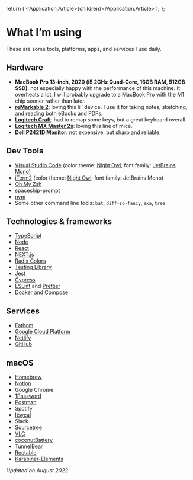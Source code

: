 
  return (
    <Application>
      <Application.Article>{children}</Application.Article>
    </Application>
  );
};

# What I’m using

<Text size="l">These are some tools, platforms, apps, and services I use daily.</Text>

## Hardware

- **MacBook Pro 13-inch, 2020 (i5 2GHz Quad-Core, 16GB RAM, 512GB SSD)**: not especially happy with the performance of
  this machine. It overheats a lot. I will probably upgrade to a MacBook Pro with the M1 chip sooner rather than later.
- [**reMarkable 2**](https://remarkable.com/): loving this lil’ device. I use it for taking notes, sketching, and
  reading both eBooks and PDFs.
- [**Logitech Craft**](https://www.logitech.com/es-es/products/keyboards/craft.html): had to remap some keys, but a
  great keyboard overall.
- [**Logitech MX Master 2s**](https://www.logitech.com/en-us/eol/mx-master-2s-mouse.910-005131.html): loving this line
  of mice.
- [**Dell P2421D Monitor**](https://www.dell.com/en-us/work/shop/dell-24-monitor-p2421d/apd/210-aull): not expensive,
  but sharp and reliable.

## Dev Tools

- [Visual Studio Code][vscode] (color theme: [Night Owl][nightowl]; font family: [JetBrains Mono][mono])
- [iTerm2][iterm] (color theme: [Night Owl][iterm-nightowl]; font family: JetBrains Mono)
- [Oh My Zsh][ohmyzsh]
- [spaceship-prompt][spaceship]
- [nvm][nvm]
- Some other command line tools: `bat`, `diff-so-fancy`, `exa`, `tree`

## Technologies & frameworks

- [TypeScript](https://www.typescriptlang.org/)
- [Node](https://nodejs.org/en/)
- [React](https://reactjs.org/)
- [NEXT.js](https://nextjs.org/)
- [Radix Colors](https://www.radix-ui.com/colors)
- [Testing Library](https://testing-library.com/)
- [Jest](https://jestjs.io/)
- [Cypress](https://www.cypress.io/)
- [ESLint](https://eslint.org/) and [Prettier](https://prettier.io/)
- [Docker](https://www.docker.com/products/docker-desktop) and [Compose](https://docs.docker.com/compose/)

## Services

- [Fathom](https://usefathom.com)
- [Google Cloud Platform](https://cloud.google.com/)
- [Netlify](https://www.netlify.com/)
- [GitHub](https://github.com/codecoolture)

## macOS

- [Homebrew][homebrew]
- [Notion](https://www.notion.so/)
- Google Chrome
- [1Password](https://1password.com/)
- [Postman](https://www.postman.com/)
- Spotify
- [Itsycal](https://www.mowglii.com/itsycal/)
- Slack
- [Sourcetree](https://www.sourcetreeapp.com/)
- [VLC](https://www.videolan.org/vlc/index.html)
- [coconutBattery](https://www.coconut-flavour.com/coconutbattery/)
- [TunnelBear](https://www.tunnelbear.com/)
- [Rectable](https://rectangleapp.com/)
- [Karabiner-Elements](https://karabiner-elements.pqrs.org/)

_Updated on August 2022_

[vscode]: https://code.visualstudio.com/
[nightowl]: https://marketplace.visualstudio.com/items?itemName=sdras.night-owl
[mono]: https://www.jetbrains.com/lp/mono/
[iterm]: https://www.iterm2.com/
[iterm-nightowl]: https://github.com/jsit/night-owl-iterm2-theme
[homebrew]: https://brew.sh/
[ohmyzsh]: https://github.com/ohmyzsh/ohmyzsh
[nvm]: https://github.com/nvm-sh/nvm
[spaceship]: https://spaceship-prompt.sh/
